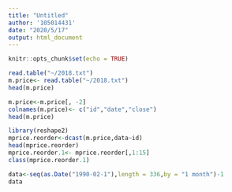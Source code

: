 ```yaml
---
title: "Untitled"
author: '105014431'
date: "2020/5/17"
output: html_document
---
```


```r
knitr::opts_chunk$set(echo = TRUE)
```

```r
read.table("~/2018.txt")
m.price<- read.table("~/2018.txt")
head(m.price)
```

```r
m.price<-m.price[, -2]
colnames(m.price)<- c("id","date","close")
head(m.price)
```

```r
library(reshape2)
mprice.reorder<-dcast(m.price,data~id)
head(mprice.reorder)
mprice.reorder.1<- mprice.reorder[,1:15]
class(mprice.reorder.1)
```


```r
data<-seq(as.Date("1990-02-1"),length = 336,by = "1 month")-1
data
```

